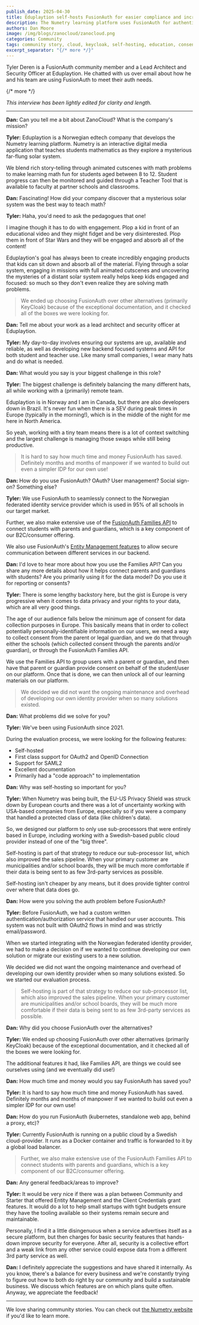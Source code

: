 ```yaml
---
publish_date: 2025-04-30
title: Eduplaytion self-hosts FusionAuth for easier compliance and increased sales
description: The Numetry learning platform uses FusionAuth for authentication and parental consent management.
authors: Dan Moore
image: /img/blogs/zanocloud/zanocloud.png
categories: Community
tags: community story, cloud, keycloak, self-hosting, education, consents, families
excerpt_separator: "{/* more */}"
---
```


Tyler Deren is a FusionAuth community member and a Lead Architect and Security Officer at Eduplaytion. He chatted with us over email about how he and his team are using FusionAuth to meet their auth needs. 

{/* more */}

*This interview has been lightly edited for clarity and length.*

-------

**Dan:** Can you tell me a bit about ZanoCloud? What is the company's mission?

**Tyler:** Eduplaytion is a Norwegian edtech company that develops the Numetry learning platform. Numetry is an interactive digital media application that teaches students mathematics as they explore a mysterious far-flung solar system. 

We blend rich story-telling through animated cutscenes with math problems to make learning math fun for students aged between 8 to 12. Student progress can then be monitored and guided through a Teacher Tool that is available to faculty at partner schools and classrooms. 

**Dan:** Fascinating! How did your company discover that a mysterious solar system was the best way to teach math?

**Tyler:**  Haha, you'd need to ask the pedagogues that one!

I imagine though it has to do with engagement. Plop a kid in front of an educational video and they might fidget and be very disinterested. Plop them in front of Star Wars and they will be engaged and absorb all of the content!

Eduplaytion's goal has always been to create incredibly engaging products that kids can sit down and absorb all of the material. Flying through a solar system, engaging in missions with full animated cutscenes and uncovering the mysteries of a distant solar system really helps keep kids engaged and focused: so much so they don't even realize they are solving math problems.

> We ended up choosing FusionAuth over other alternatives (primarily KeyCloak) because of the exceptional documentation, and it checked all of the boxes we were looking for. 

**Dan:** Tell me about your work as a lead architect and security officer at Eduplaytion.

**Tyler:** My day-to-day involves ensuring our systems are up, available and reliable, as well as developing new backend focused systems and API for both student and teacher use. Like many small companies, I wear many hats and do what is needed.

**Dan:** What would you say is your biggest challenge in this role? 

**Tyler:** The biggest challenge is definitely balancing the many different hats, all while working with a (primarily) remote team.

Eduplaytion is in Norway and I am in Canada, but there are also developers down in Brazil. It's never fun when there is a SEV during peak times in Europe (typically in the morning!), which is in the middle of the night for me here in North America.

So yeah, working with a tiny team means there is a lot of context switching and the largest challenge is managing those swaps while still being productive.

> It is hard to say how much time and money FusionAuth has saved. Definitely months and months of manpower if we wanted to build out even a simpler IDP for our own use!

**Dan:** How do you use FusionAuth? OAuth? User management? Social sign-on? Something else?

**Tyler:** We use FusionAuth to seamlessly connect to the Norwegian federated identity service provider which is used in 95% of all schools in our target market.

Further, we also make extensive use of the [FusionAuth Families API](/docs/apis/families) to connect students with parents and guardians, which is a key component of our B2C/consumer offering.

We also use FusionAuth's [Entity Management features](/docs/get-started/core-concepts/entity-management) to allow secure communication between different services in our backend.

**Dan:** I'd love to hear more about how you use the Families API? Can you share any more details about how it helps connect parents and guardians with students? Are you primarily using it for the data model? Do you use it for reporting or consents?

**Tyler:** There is some lengthy backstory here, but the gist is Europe is very progressive when it comes to data privacy and your rights to your data, which are all very good things.

The age of our audience falls below the minimum age of consent for data collection purposes in Europe. This basically means that in order to collect potentially personally-identifiable information on our users, we need a way to collect consent from the parent or legal guardian, and we do that through either the schools (which collected consent through the parents and/or guardian), or through the FusionAuth Families API.

We use the Families API to group users with a parent or guardian, and then have that parent or guardian provide consent on behalf of the student/user on our platform. Once that is done, we can then unlock all of our learning materials on our platform.

> We decided we did not want the ongoing maintenance and overhead of developing our own identity provider when so many solutions existed.

**Dan:** What problems did we solve for you?

**Tyler:** We've been using FusionAuth since 2021.

During the evaluation process, we were looking for the following features:

* Self-hosted
* First class support for OAuth2 and OpenID Connection
* Support for SAML2
* Excellent documentation
* Primarily had a "code approach" to implementation

**Dan:** Why was self-hosting so important for you?

**Tyler:** When Numetry was being built, the EU-US Privacy Shield was struck down by European courts and there was a lot of uncertainty working with USA-based companies from Europe, especially so if you were a company that handled a protected class of data (like children's data).

So, we designed our platform to only use sub-processors that were entirely based in Europe, including working with a Swedish-based public cloud provider instead of one of the "big three".

Self-hosting is part of that strategy to reduce our sub-processor list, which also improved the sales pipeline. When your primary customer are municipalities and/or school boards, they will be much more comfortable if their data is being sent to as few 3rd-party services as possible.

Self-hosting isn't cheaper by any means, but it does provide tighter control over where that data does go.

**Dan:** How were you solving the auth problem before FusionAuth?

**Tyler:** Before FusionAuth, we had a custom written authentication/authorization service that handled our user accounts. This system was not built with OAuth2 flows in mind and was strictly email/password.

When we started integrating with the Norwegian federated identity provider, we had to make a decision on if we wanted to continue developing our own solution or migrate our existing users to a new solution.

We decided we did not want the ongoing maintenance and overhead of developing our own identity provider when so many solutions existed. So we started our evaluation process.

> Self-hosting is part of that strategy to reduce our sub-processor list, which also improved the sales pipeline. When your primary customer are municipalities and/or school boards, they will be much more comfortable if their data is being sent to as few 3rd-party services as possible.

**Dan:** Why did you choose FusionAuth over the alternatives?

**Tyler:** We ended up choosing FusionAuth over other alternatives (primarily KeyCloak) because of the exceptional documentation, and it checked all of the boxes we were looking for.

The additional features it had, like Families API, are things we could see ourselves using (and we eventually did use!)

**Dan:** How much time and money would you say FusionAuth has saved you?

**Tyler:** It is hard to say how much time and money FusionAuth has saved. Definitely months and months of manpower if we wanted to build out even a simpler IDP for our own use!

**Dan:** How do you run FusionAuth (kubernetes, standalone web app, behind a proxy, etc)?

**Tyler:** Currently FusionAuth is running on a public cloud by a Swedish cloud-provider. It runs as a Docker container and traffic is forwarded to it by a global load balancer.

> Further, we also make extensive use of the FusionAuth Families API to connect students with parents and guardians, which is a key component of our B2C/consumer offering.

**Dan:** Any general feedback/areas to improve?

**Tyler:**  It would be very nice if there was a plan between Community and Starter that offered Entity Management and the Client Credentials grant features. It would do a lot to help small startups with tight budgets ensure they have the tooling available so their systems remain secure and maintainable.

Personally, I find it a little disingenuous when a service advertises itself as a secure platform, but then charges for basic security features that hands-down improve security for everyone. After all, security is a collective effort and a weak link from any other service could expose data from a different 3rd party service as well.

**Dan:** I definitely appreciate the suggestions and have shared it internally. As you know, there's a balance for every business and we're constantly trying to figure out how to both do right by our community and build a sustainable business. We discuss which features are on which plans quite often. Anyway, we appreciate the feedback!

-------

We love sharing community stories. You can check out [the Numetry website](https://www.numetrygame.com/) if you'd like to learn more. 
